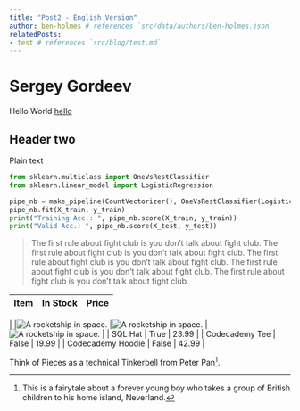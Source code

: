 ```yaml
---
title: "Post2 - English Version"
author: ben-holmes # references `src/data/authors/ben-holmes.json`
relatedPosts:
- test # references `src/blog/test.md`
---
```


# Sergey Gordeev
Hello World [hello](#hello)

## Header two
Plain text

```python
from sklearn.multiclass import OneVsRestClassifier
from sklearn.linear_model import LogisticRegression

pipe_nb = make_pipeline(CountVectorizer(), OneVsRestClassifier(LogisticRegression(max_iter=1000)))
pipe_nb.fit(X_train, y_train)
print("Training Acc.: ", pipe_nb.score(X_train, y_train))
print("Valid Acc.: ", pipe_nb.score(X_test, y_test))
```

> The first rule about fight club is you don’t talk about fight club. The first rule about fight club is you don’t talk about fight club. The first rule about fight club is you don’t talk about fight club. The first rule about fight club is you don’t talk about fight club. The first rule about fight club is you don’t talk about fight club.

| Item              | In Stock | Price |
| :---------------- | :-------:| ----: |
| 
|<Image src={post2} alt="A rocketship in space." class="rounded-xl" /> |<Image src={post2} alt="A rocketship in space." class="rounded-xl" />   | <Image src={post2} alt="A rocketship in space." class="rounded-xl" /> |
| SQL Hat           |   True   | 23.99 |
| Codecademy Tee    |  False   | 19.99 |
| Codecademy Hoodie |  False   | 42.99 |

Think of Pieces as a technical Tinkerbell from Peter Pan[^2].

[^2]: This is a fairytale about a forever young boy who takes a group of British children to his home island, Neverland.

